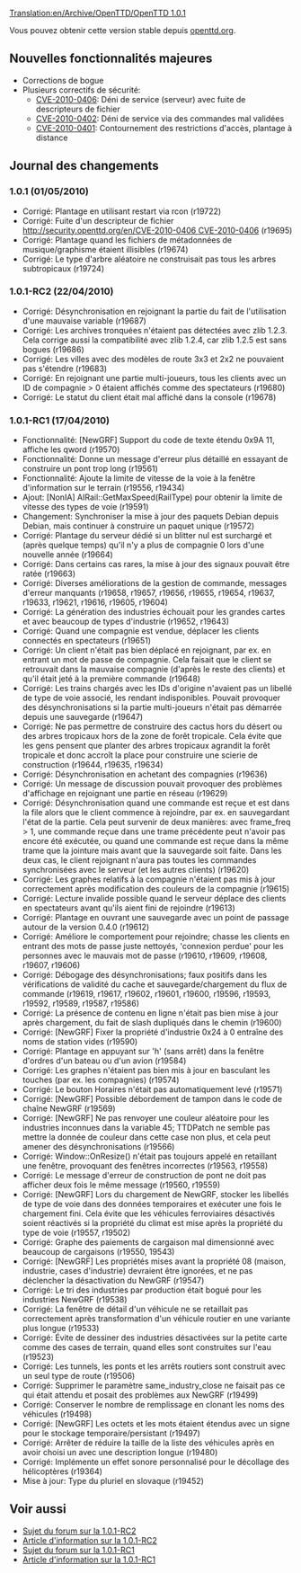 [[Translation:en/Archive/OpenTTD/OpenTTD 1.0.1]]


{{fr/Livraison|prec=en/Archive/OpenTTD/OpenTTD 1.0.0|suiv=en/Archive/OpenTTD/OpenTTD 1.0.2|date=01/05/2010}}

Vous pouvez obtenir cette version stable depuis [http://www.openttd.org/en/download-stable openttd.org].

==Nouvelles fonctionnalités majeures==

* Corrections de bogue
* Plusieurs correctifs de sécurité:
** [http://security.openttd.org/en/CVE-2010-0406 CVE-2010-0406]: Déni de service (serveur) avec fuite de descripteurs de fichier
** [http://security.openttd.org/en/CVE-2010-0402 CVE-2010-0402]: Déni de service via des commandes mal validées
** [http://security.openttd.org/en/CVE-2010-0401 CVE-2010-0401]: Contournement des restrictions d'accès, plantage à distance

==Journal des changements==

===1.0.1 (01/05/2010)===
* Corrigé: Plantage en utilisant restart via rcon (r19722)
* Corrigé: Fuite d'un descripteur de fichier [[http://security.openttd.org/en/CVE-2010-0406 CVE-2010-0406]] {{en/Flyspray|3785}} (r19695)
* Corrigé: Plantage quand les fichiers de métadonnées de musique/graphisme étaient illisibles {{en/Flyspray|3774}} (r19674)
* Corrigé: Le type d'arbre aléatoire ne construisait pas tous les arbres subtropicaux {{en/Flyspray|3792}} (r19724)

===1.0.1-RC2 (22/04/2010)===
* Corrigé: Désynchronisation en rejoignant la partie du fait de l'utilisation d'une mauvaise variable (r19687)
* Corrigé: Les archives tronquées n'étaient pas détectées avec zlib 1.2.3. Cela corrige aussi la compatibilité avec zlib 1.2.4, car zlib 1.2.5 est sans bogues (r19686)
* Corrigé: Les villes avec des modèles de route 3x3 et 2x2 ne pouvaient pas s'étendre (r19683)
* Corrigé: En rejoignant une partie multi-joueurs, tous les clients avec un ID de compagnie > 0 étaient affichés comme des spectateurs {{en/Flyspray|3775}} (r19680)
* Corrigé: Le statut du client était mal affiché dans la console (r19678)

===1.0.1-RC1 (17/04/2010)===
* Fonctionnalité: [NewGRF] Support du code de texte étendu 0x9A 11, affiche les qword (r19570)
* Fonctionnalité: Donne un message d'erreur plus détaillé en essayant de construire un pont trop long (r19561)
* Fonctionnalité: Ajoute la limite de vitesse de la voie à la fenêtre d'information sur le terrain (r19556, r19434)
* Ajout: [NonIA] AIRail::GetMaxSpeed(RailType) pour obtenir la limite de vitesse des types de voie (r19591)
* Changement: Synchroniser la mise à jour des paquets Debian depuis Debian, mais continuer à construire un paquet unique (r19572)
* Corrigé: Plantage du serveur dédié si un blitter nul est surchargé et (après quelque temps) qu'il n'y a plus de compagnie 0 lors d'une nouvelle année {{en/Flyspray|3749}} (r19664)
* Corrigé: Dans certains cas rares, la mise à jour des signaux pouvait être ratée (r19663)
* Corrigé: Diverses améliorations de la gestion de commande, messages d'erreur manquants (r19658, r19657, r19656, r19655, r19654, r19637, r19633, r19621, r19616, r19605, r19604)
* Corrigé: La génération des industries échouait pour les grandes cartes et avec beaucoup de types d'industrie (r19652, r19643)
* Corrigé: Quand une compagnie est vendue, déplacer les clients connectés en spectateurs {{en/Flyspray|3745}} (r19651)
* Corrigé: Un client n'était pas bien déplacé en rejoignant, par ex. en entrant un mot de passe de compagnie. Cela faisait que le client se retrouvait dans la mauvaise compagnie (d'après le reste des clients) et qu'il était jeté à la première commande {{en/Flyspray|3760}} (r19648)
* Corrigé: Les trains chargés avec les IDs d'origine n'avaient pas un libellé de type de voie associé, les rendant indisponibles. Pouvait provoquer des désynchronisations si la partie multi-joueurs n'était pas démarrée depuis une sauvegarde {{en/Flyspray|3768}} (r19647)
* Corrigé: Ne pas permettre de construire des cactus hors du désert ou des arbres tropicaux hors de la zone de forêt tropicale. Cela évite que les gens pensent que planter des arbres tropicaux agrandit la forêt tropicale et donc accroît la place pour construire une scierie de construction {{en/Flyspray|3728}} (r19644, r19635, r19634)
* Corrigé: Désynchronisation en achetant des compagnies (r19636)
* Corrigé: Un message de discussion pouvait provoquer des problèmes d'affichage en rejoignant une partie en réseau {{en/Flyspray|3757}} (r19629)
* Corrigé: Désynchronisation quand une commande est reçue et est dans la file alors que le client commence à rejoindre, par ex. en sauvegardant l'état de la partie. Cela peut survenir de deux manières: avec frame_freq > 1, une commande reçue dans une trame précédente peut n'avoir pas encore été exécutée, ou quand une commande est reçue dans la même trame que la jointure mais avant que la sauvegarde soit faite. Dans les deux cas, le client rejoignant n'aura pas toutes les commandes synchronisées avec le serveur (et les autres clients) (r19620)
* Corrigé: Les graphes relatifs à la compagnie n'étaient pas mis à jour correctement après modification des couleurs de la compagnie {{en/Flyspray|3763}} (r19615)
* Corrigé: Lecture invalide possible quand le serveur déplace des clients en spectateurs avant qu'ils aient fini de rejoindre {{en/Flyspray|3755}} (r19613)
* Corrigé: Plantage en ouvrant une sauvegarde avec un point de passage autour de la version 0.4.0 {{en/Flyspray|3756}} (r19612)
* Corrigé: Améliore le comportement pour rejoindre; chasse les clients en entrant des mots de passe juste nettoyés, 'connexion perdue' pour les personnes avec le mauvais mot de passe (r19610, r19609, r19608, r19607, r19606)
* Corrigé: Débogage des désynchronisations; faux positifs dans les vérifications de validité du cache et sauvegarde/chargement du flux de commande (r19619, r19617, r19602, r19601, r19600, r19596, r19593, r19592, r19589, r19587, r19586)
* Corrigé: La présence de contenu en ligne n'était pas bien mise à jour après chargement, du fait de slash dupliqués dans le chemin (r19600)
* Corrigé: [NewGRF] Fixer la propriété d'industrie 0x24 à 0 entraîne des noms de station vides (r19590)
* Corrigé: Plantage en appuyant sur 'h' (sans arrêt) dans la fenêtre d'ordres d'un bateau ou d'un avion {{en/Flyspray|3744}} (r19584)
* Corrigé: Les graphes n'étaient pas bien mis à jour en basculant les touches (par ex. les compagnies) (r19574)
* Corrigé: Le bouton Horaires n'était pas automatiquement levé {{en/Flyspray|3739}} (r19571)
* Corrigé: [NewGRF] Possible débordement de tampon dans le code de chaîne NewGRF (r19569)
* Corrigé: [NewGRF] Ne pas renvoyer une couleur aléatoire pour les industries inconnues dans la variable 45; TTDPatch ne semble pas mettre la donnée de couleur dans cette case non plus, et cela peut amener des désynchronisations (r19566)
* Corrigé: Window::OnResize() n'était pas toujours appelé en retaillant une fenêtre, provoquant des fenêtres incorrectes {{en/Flyspray|3730}} (r19563, r19558)
* Corrigé: Le message d'erreur de construction de pont ne doit pas afficher deux fois le même message (r19560, r19559)
* Corrigé: [NewGRF] Lors du chargement de NewGRF, stocker les libellés de type de voie dans des données temporaires et exécuter une fois le chargement fini. Cela évite que les véhicules ferroviaires désactivés soient réactivés si la propriété du climat est mise après la propriété du type de voie (r19557, r19502)
* Corrigé: Graphe des paiements de cargaison mal dimensionné avec beaucoup de cargaisons (r19550, 19543)
* Corrigé: [NewGRF] Les propriétés mises avant la propriété 08 (maison, industrie, cases d'industrie) devraient être ignorées, et ne pas déclencher la désactivation du NewGRF {{en/Flyspray|3725}} (r19547)
* Corrigé: Le tri des industries par production était bogué pour les industries NewGRF (r19538)
* Corrigé: La fenêtre de détail d'un véhicule ne se retaillait pas correctement après transformation d'un véhicule routier en une variante plus longue {{en/Flyspray|3720}} (r19533)
* Corrigé: Évite de dessiner des industries désactivées sur la petite carte comme des cases de terrain, quand elles sont construites sur l'eau (r19523)
* Corrigé: Les tunnels, les ponts et les arrêts routiers sont construit avec un seul type de route (r19506)
* Corrigé: Supprimer le paramètre same_industry_close ne faisait pas ce qui était attendu et posait des problèmes aux NewGRF (r19499)
* Corrigé: Conserver le nombre de remplissage en clonant les noms des véhicules {{en/Flyspray|3710}} (r19498)
* Corrigé: [NewGRF] Les octets et les mots étaient étendus avec un signe pour le stockage temporaire/persistant (r19497)
* Corrigé: Arrêter de réduire la taille de la liste des véhicules après en avoir choisi un avec une description longue (r19480)
* Corrigé: Implémente un effet sonore personnalisé pour le décollage des hélicoptères {{en/Flyspray|3668}} (r19364)
* Mise à jour: Type du pluriel en slovaque (r19452)

== Voir aussi ==
*[http://www.tt-forums.net/viewtopic.php?f=29&t=48198 Sujet du forum sur la 1.0.1-RC2]
*[http://www.openttd.org/en/news/125 Article d'information sur la 1.0.1-RC2]
*[http://www.tt-forums.net/viewtopic.php?f=29&t=48143 Sujet du forum sur la 1.0.1-RC1]
*[http://www.openttd.org/en/news/124 Article d'information sur la 1.0.1-RC1]
